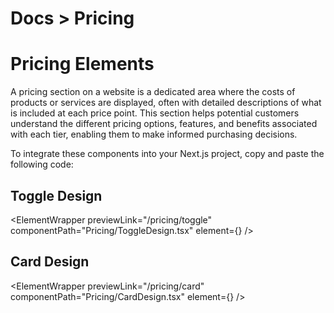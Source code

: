 
<h1 className="text-gray-200 text-[14px] mt-3 ">
  <span className="text-gray-500 ">Docs ></span> Pricing
</h1>

# Pricing Elements

A pricing section on a website is a dedicated area where the costs of products or services are displayed, often with detailed descriptions of what is included at each price point. This section helps potential customers understand the different pricing options, features, and benefits associated with each tier, enabling them to make informed purchasing decisions.

To integrate these components into your Next.js project, copy and paste the following code:

## Toggle Design

<ElementWrapper
  previewLink="/pricing/toggle"
  componentPath="Pricing/ToggleDesign.tsx"
  element={<ToggleDesign />}
/>

## Card Design

<ElementWrapper
  previewLink="/pricing/card"
  componentPath="Pricing/CardDesign.tsx"
  element={<CardDesign />}
/>
